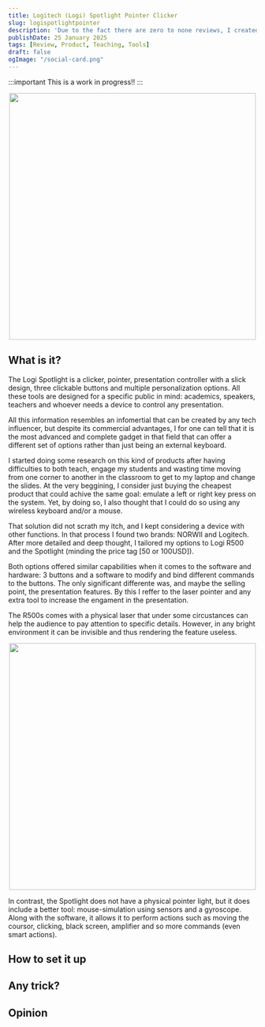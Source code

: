 ```yaml
---
title: Logitech (Logi) Spotlight Pointer Clicker
slug: logispotlightpointer
description: 'Due to the fact there are zero to none reviews, I created one and a video about the Logi Spotlight clicker'
publishDate: 25 January 2025
tags: [Review, Product, Teaching, Tools]
draft: false
ogImage: "/social-card.png"
---
```


:::important
This is a work in progress!!
:::

<p align="center"  >
  <img src="https://megacomputer.com.co/wp-content/uploads/2024/02/4-16.png)" width="500" high="300"/>
</p>

## What is it?
The Logi Spotlight is a clicker, pointer, presentation controller with a slick design, three clickable buttons and multiple personalization options. All these tools are designed for a specific public in mind: academics, speakers, teachers and whoever needs a device to control any presentation. 

All this information resembles an infomertial that can be created by any tech influencer, but despite its commercial advantages, I for one can tell that it is the most advanced and complete gadget in that field that can offer a different set of options rather than just being an external keyboard. 

I started doing some research on this kind of products after having difficulties to both teach, engage my students and wasting time moving from one corner to another in the classroom to get to my laptop and change the slides. At the very beggining, I consider just buying the cheapest product that could achive the same goal: emulate a left or right key press on the system. Yet, by doing so, I also thought that I could do so using any wireless keyboard and/or a mouse. 

That solution did not scrath my itch, and I kept considering a device with other functions. In that process I found two brands: NORWII and Logitech. After more detailed and deep thought, I tailored my options to Logi R500 and the Spotlight (minding the price tag [50 or 100USD]). 

Both options offered similar capabilities when it comes to the software and hardware: 3 buttons and a software to modify and bind different commands to the buttons. The only significant differente was, and maybe the selling point, the presentation features. By this I reffer to the laser pointer and any extra tool to increase the engament in the presentation. 

The R500s comes with a physical laser that under some circustances can help the audience to pay attention to specific details. However, in any bright environment it can be invisible and thus rendering the feature useless. 

<p align="center"  >
  <img src="https://pub-18229f9d31f241a4b80d8d8a9c50ec52.r2.dev/Screenshot%202025-01-25%20at%208.04.42%E2%80%AFAM.png" width="500" high="300"/>
</p>

In contrast, the Spotlight does not have a physical pointer light, but it does include a better tool: mouse-simulation using sensors and a gyroscope. Along with the software, it allows it to perform actions such as moving the coursor, clicking, black screen, amplifier and so more commands (even smart actions).  

## How to set it up


## Any trick? 


## Opinion 